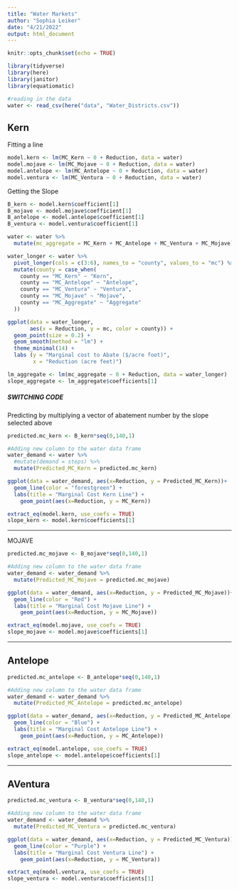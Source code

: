 ```yaml
---
title: "Water Markets"
author: "Sophia Leiker"
date: "4/21/2022"
output: html_document
---
```


```r
knitr::opts_chunk$set(echo = TRUE)

library(tidyverse)
library(here)
library(janitor)
library(equatiomatic)
```


```r
#reading in the data
water <- read_csv(here("data", "Water_Districts.csv"))
```

## Kern

Fitting a line
```r
model.kern <- lm(MC_Kern ~ 0 + Reduction, data = water)
model.mojave <- lm(MC_Mojave ~ 0 + Reduction, data = water)
model.antelope <- lm(MC_Antelope ~ 0 + Reduction, data = water)
model.ventura <- lm(MC_Ventura ~ 0 + Reduction, data = water)
```

Getting the Slope
```r
B_kern <- model.kern$coefficient[1]
B_mojave <- model.mojave$coefficient[1]
B_antelope <- model.antelope$coefficient[1]
B_ventura <- model.ventura$coefficient[1]
```


```r
water <- water %>% 
  mutate(mc_aggregate = MC_Kern + MC_Antelope + MC_Ventura + MC_Mojave)

water_longer <- water %>% 
  pivot_longer(cols = c(3:6), names_to = "county", values_to = "mc") %>% 
  mutate(county = case_when(
    county == "MC_Kern" ~ "Kern", 
    county == "MC_Antelope" ~ "Antelope", 
    county == "MC_Ventura" ~ "Ventura", 
    county == "MC_Mojave" ~ "Mojave",
    county == "MC_Aggregate" ~ "Aggregate"
  ))
```

```r
ggplot(data = water_longer, 
       aes(x = Reduction, y = mc, color = county)) +
  geom_point(size = 0.2) + 
  geom_smooth(method = "lm") +
  theme_minimal(14) +
  labs (y = "Marginal cost to Abate ($/acre foot)", 
        x = "Reduction (acre feet)")
```

```r
lm_aggregate <- lm(mc_aggregate ~ 0 + Reduction, data = water_longer)
slope_aggregate <- lm_aggregate$coefficients[1]
```

##### SWITCHING CODE ########
Predicting by multiplying a vector of abatement number by the slope selected above
```r
predicted.mc_kern <- B_kern*seq(0,140,1)

#Adding new column to the water data frame
water_demand <- water %>% 
  #mutate(demand = steps) %>% 
  mutate(Predicted_MC_Kern = predicted.mc_kern)

ggplot(data = water_demand, aes(x=Reduction, y = Predicted_MC_Kern))+
  geom_line(color = "forestgreen") +
  labs(title = "Marginal Cost Kern Line") +
    geom_point(aes(x=Reduction, y = MC_Kern))

extract_eq(model.kern, use_coefs = TRUE)
slope_kern <- model.kern$coefficients[1]
```


***

MOJAVE

```r
predicted.mc_mojave <- B_mojave*seq(0,140,1)

#Adding new column to the water data frame
water_demand <- water_demand %>% 
  mutate(Predicted_MC_Mojave = predicted.mc_mojave)

ggplot(data = water_demand, aes(x=Reduction, y = Predicted_MC_Mojave))+
  geom_line(color = "Red") +
  labs(title = "Marginal Cost Mojave Line") +
    geom_point(aes(x=Reduction, y = MC_Mojave))

extract_eq(model.mojave, use_coefs = TRUE)
slope_mojave <- model.mojave$coefficients[1]
```


***

## Antelope


```r
predicted.mc_antelope <- B_antelope*seq(0,140,1)

#Adding new column to the water data frame
water_demand <- water_demand %>% 
  mutate(Predicted_MC_Antelope = predicted.mc_antelope)

ggplot(data = water_demand, aes(x=Reduction, y = Predicted_MC_Antelope))+
  geom_line(color = "Blue") +
  labs(title = "Marginal Cost Antelope Line") +
    geom_point(aes(x=Reduction, y = MC_Antelope))

extract_eq(model.antelope, use_coefs = TRUE)
slope_antelope <- model.antelope$coefficients[1]
```

***

## AVentura


```r
predicted.mc_ventura <- B_ventura*seq(0,140,1)

#Adding new column to the water data frame
water_demand <- water_demand %>% 
  mutate(Predicted_MC_Ventura = predicted.mc_ventura)

ggplot(data = water_demand, aes(x=Reduction, y = Predicted_MC_Ventura))+
  geom_line(color = "Purple") +
  labs(title = "Marginal Cost Ventura Line") +
    geom_point(aes(x=Reduction, y = MC_Ventura))

extract_eq(model.ventura, use_coefs = TRUE)
slope_ventura <- model.ventura$coefficients[1]
```